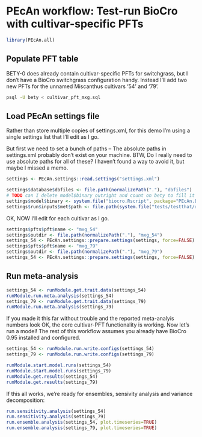 # PEcAn workflow: Test-run BioCro with cultivar-specific PFTs

```r
library(PEcAn.all)

```

## Populate PFT table

BETY-0 does already contain cultivar-specific PFTs for switchgrass, but I don't have a BioCro switchgrass configuration handy.
Instead I'll add two new PFTs for the unnamed Miscanthus cultivars '54' and '79'.

```sh
psql -U bety < cultivar_pft_mxg.sql
```


## Load PEcAn settings file

Rather than store multiple copies of settings.xml, for this demo I'm using a single settings list that I'll edit as I go.

But first we need to set a bunch of paths -- The absolute paths in settings.xml probably don't exist on your machine. 
BTW, Do I really need to use absolute paths for all of these? I haven't found a way to avoid it, but maybe I missed a memo.

```r
settings <- PEcAn.settings::read.settings("settings.xml")

settings$database$dbfiles <- file.path(normalizePath("."), "dbfiles")
# TODO can I delete model$binary outright and count on bety to fill it in?
settings$model$binary <- system.file("biocro.Rscript", package="PEcAn.BIOCRO")
settings$run$inputs$met$path <- file.path(system.file("tests/testthat/data", package="PEcAn.BIOCRO"), "US-Bo1")
```

OK, NOW I'll edit for each cultivar as I go.

```r
settings$pfts$pft$name <- "mxg_54"
settings$outdir <- file.path(normalizePath("."), "mxg_54")
settings_54 <- PEcAn.settings::prepare.settings(settings, force=FALSE)
settings$pfts$pft$name <- "mxg_79"
settings$outdir <- file.path(normalizePath("."), "mxg_79")
settings_54 <- PEcAn.settings::prepare.settings(settings, force=FALSE)

```

## Run meta-analysis

```r

settings_54 <- runModule.get.trait.data(settings_54)
runModule.run.meta.analysis(settings_54)
settings_79 <- runModule.get.trait.data(settings_79)
runModule.run.meta.analysis(settings_79)

```

If you made it this far without trouble and the reported meta-analyis numbers look OK, the core cultivar-PFT functionality is working. Now let's run a model! The rest of this workflow assumes you already have BioCro 0.95 installed and configured.

```r
settings_54 <- runModule.run.write.configs(settings_54)
settings_79 <- runModule.run.write.configs(settings_79)
```

```r

runModule.start.model.runs(settings_54)
runModule.start.model.runs(settings_79)
runModule.get.results(settings_54)
runModule.get.results(settings_79)

```

If this all works, we're ready for ensembles, sensivity analysis and variance decomposition:

```r
run.sensitivity.analysis(settings_54)
run.sensitivity.analysis(settings_79)
run.ensemble.analysis(settings_54, plot.timeseries=TRUE)
run.ensemble.analysis(settings_79, plot.timeseries=TRUE)
```
